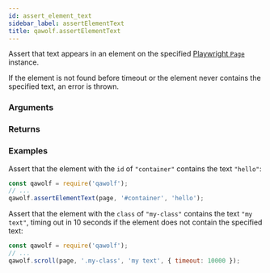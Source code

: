 ```yaml
---
id: assert_element_text
sidebar_label: assertElementText
title: qawolf.assertElementText
---
```



<Syntax code="assertElementText(page, selector, text[, options])" />

Assert that text appears in an element on the specified [Playwright `Page`](https://github.com/microsoft/playwright/blob/master/docs/api.md#class-page) instance.

If the element is not found before timeout or the element never contains the specified text, an error is thrown.

### Arguments

<ArgumentAssertElementText />

### Returns

<ReturnVoid />

### Examples

Assert that the element with the `id` of `"container"` contains the text `"hello"`:

```js
const qawolf = require('qawolf');
// ...
qawolf.assertElementText(page, '#container', 'hello');
```

Assert that the element with the `class` of `"my-class"` contains the text `"my text"`, timing out in 10 seconds if the element does not contain the specified text:

```js
const qawolf = require('qawolf');
// ...
qawolf.scroll(page, '.my-class', 'my text', { timeout: 10000 });
```
